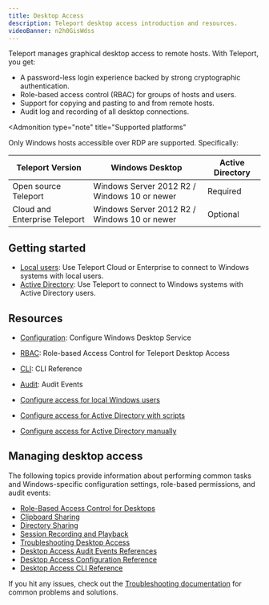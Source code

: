 ```yaml
---
title: Desktop Access
description: Teleport desktop access introduction and resources.
videoBanner: n2h0GisWdss
---
```


Teleport manages graphical desktop access to remote hosts. With Teleport, you
get:

- A password-less login experience backed by strong cryptographic
  authentication.
- Role-based access control (RBAC) for groups of hosts and users.
- Support for copying and pasting to and from remote hosts.
- Audit log and recording of all desktop connections.

<Admonition
  type="note"
  title="Supported platforms"
>
  Only Windows hosts accessible over RDP are supported. Specifically:

| Teleport Version              | Windows Desktop                                           | Active Directory |
|-------------------------------|-----------------------------------------------------------|------------------|
| Open source Teleport          | Windows Server 2012 R2 / Windows 10 or newer              | Required         |
| Cloud and Enterprise Teleport | Windows Server 2012 R2 / Windows 10 or newer              | Optional         |

</Admonition>

## Getting started

- [Local users](./getting-started.mdx): Use Teleport Cloud or Enterprise to connect to Windows systems with local users.
- [Active Directory](./active-directory.mdx): Use Teleport to connect to Windows systems with Active Directory users.

## Resources

- [Configuration](./reference/configuration.mdx): Configure Windows Desktop Service
- [RBAC](./rbac.mdx): Role-based Access Control for Teleport Desktop Access
- [CLI](./reference/cli.mdx): CLI Reference
- [Audit](./reference/audit.mdx): Audit Events

- [Configure access for local Windows users](./getting-started.mdx)
- [Configure access for Active Directory with scripts](./active-directory.mdx)
- [Configure access for Active Directory manually](./active-directory-manual.mdx)

## Managing desktop access

The following topics provide information about performing common tasks and 
Windows-specific configuration settings, role-based permissions, and audit events:

- [Role-Based Access Control for Desktops](./rbac.mdx)
- [Clipboard Sharing](./reference/clipboard.mdx)
- [Directory Sharing](./directory-sharing.mdx)
- [Session Recording and Playback](./reference/sessions.mdx)
- [Troubleshooting Desktop Access](./troubleshooting.mdx)
- [Desktop Access Audit Events References](./reference/audit.mdx)
- [Desktop Access Configuration Reference](./reference/configuration.mdx)
- [Desktop Access CLI Reference](./reference/cli.mdx)

If you hit any issues, check out the [Troubleshooting documentation](./troubleshooting.mdx)
for common problems and solutions.
